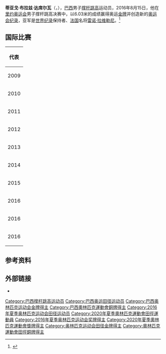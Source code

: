 {{Infobox sportsperson
|image=Thiago Braz em 2021 (crop).jpg
|image_size=220px
|caption=
|birth_date= {{bda|1993|12|16}}
|birth_place= 巴西[[馬里利亞|馬里利亞]]
|country= {{BRA}}
|sport =[[田径|田径]]
|event=[[撑杆跳高|撑杆跳高]]
|medaltemplates = 
{{MedalSport|男子[[田徑|田徑]]}}
{{MedalCountry|{{BRA}}}}
{{MedalCompetition|[[奧林匹克運動會|奧林匹克運動會]]}} 
{{MedalGold|[[2016年夏季奧林匹克運動會|2016 里约]]|[[2016年夏季奧林匹克運動會田徑男子撐竿跳高比賽|撑杆跳高]]}}
{{MedalBronze|[[2020年夏季奧林匹克運動會|2020 東京]]|[[2020年夏季奧林匹克運動會田徑男子撐竿跳高比賽|撑杆跳高]]}}
{{MedalCompetition|[[青年奧林匹克運動會|青年奧林匹克運動會]]}} 
{{MedalSilver|[[2010年夏季青年奥林匹克运动会|2010 新加坡]]|[[2010年夏季青年奥林匹克运动会田径比赛|撑杆跳高]]}} 
{{MedalCompetition|[[世界青年田径锦标赛|世界青年田径锦标赛]]}} 
{{MedalGold|[[2012年世界青年田径锦标赛|2012 巴塞罗那]]|撑杆跳高}}|height={{height|m=1.83}}|weight={{Unit weight|kg|75}}}}

'''蒂亚戈·布拉兹·达席尔瓦'''（{{lang-pt|Thiago Braz da Silva}}，{{bd|1993年|12月16日||}}），[[巴西|巴西]]男子[[撑杆跳高|撑杆跳高]]运动员，2016年8月15日，他在[[里约奥运会|里约奥运会]]男子撑杆跳高决赛中，以6.03米的成绩赢得奥运[[金牌|金牌]]并创造新的[[奥运会纪录|奥运会纪录]]，亚军是[[世界纪录|世界纪录]]保持者、[[法国|法国]]名将[[雷诺·拉维勒尼|雷诺·拉维勒尼]]。<ref>{{cite web |url=http://2016.sohu.com/20160816/n464395268.shtml |language= |title=男子撑杆跳高：席尔瓦6米03夺金 拉维莱涅摘银 |publisher=2016-08-16 |date=搜狐体育 |accessdate= |archive-date=2016-08-21 |archive-url=https://web.archive.org/web/20160821224731/http://2016.sohu.com/20160816/n464395268.shtml |dead-url=no }}</ref>

==国际比赛==
{| {{AchievementTable|width=64}}
|-
! colspan="6" | 代表{{BRA}}
|-
| 2009
| [[2009_South_American_Junior_Championships_in_Athletics|南美青年锦标赛]]
| [[圣保罗|圣保罗]]
| bgcolor=cc9966 | 3rd
| 4.40 m
|-
| rowspan=2 | 2010
| [[Athletics_at_the_2010_Summer_Youth_Olympics|青年奥运会]]
| [[新加坡|新加坡]]
| bgcolor=silver | 2nd
| [[Athletics_at_the_2010_Summer_Youth_Olympics_–_Boys'_pole_vault|5.05 m]]
|-
| [[2010_South_American_Youth_Championships_in_Athletics|南美青年锦标赛]]
| [[麦德林|麦德林]]
| bgcolor=gold | 1st
| 5.10 m
|-
| rowspan=2 | 2011
| [[2011_Pan_American_Junior_Athletics_Championships|泛美青年锦标赛]]
| [[米拉馬爾_(佛羅里達州)|米拉馬爾]]
| bgcolor=gold | 1st
| 5.20 m
|-
| [[2011_South_American_Junior_Championships_in_Athletics|南美青年锦标赛]]
| [[麦德林|麦德林]]
| bgcolor=silver | 2nd
| 4.85 m
|-
| 2012
| [[2012年世界青年田径锦标赛|2012年世界青年田径锦标赛]]
| [[巴塞罗那|巴塞罗那]]
| bgcolor=gold | 1st
| [[2012_World_Junior_Championships_in_Athletics_–_Men's_pole_vault|5.55 m]]
|-
| rowspan=2 | 2013
| [[2013年南美田径锦标赛|2013年南美田径锦标赛]]
| [[卡塔赫纳_(哥伦比亚)|卡塔赫纳]]
| bgcolor=gold | 1st
| [[2013_South_American_Championships_in_Athletics_–_Results#Pole_vault|5.83 m]] 
|-
| [[2013年世界田径锦标赛|2013年世界田径锦标赛]]
| [[莫斯科|莫斯科]]
| 14th (q)
| [[2013_World_Championships_in_Athletics_–_Men's_pole_vault|5.40 m]]
|-
| rowspan=2 | 2014
| [[2014年世界室内田径锦标赛|2014年世界室内田径锦标赛]]
| 波兰[[索波特|索波特]]
| 4th
| [[2014_IAAF_World_Indoor_Championships_–_Men's_pole_vault|5.75 m]]
|-
| [[2014年南美运动会|2014年南美运动会]]
| 智利[[圣地亚哥|圣地亚哥]]
| –
| [[Athletics_at_the_2014_South_American_Games_–_Results#Pole_vault|NM]]
|-
| rowspan=2 | 2015
| [[2015年泛美运动会|2015年泛美运动会]]
| [[多伦多|多伦多]]
| –
| [[Athletics_at_the_2015_Pan_American_Games_–_Men's_pole_vault|NM]]
|-
| [[2015年世界田径锦标赛|2015年世界田径锦标赛]]
| [[北京|北京]]
| 19th (q)
| [[2015_World_Championships_in_Athletics_–_Men's_pole_vault|5.65 m]]
|-
| 2016
| [[2016年世界室内田径锦标赛|2016年世界室内田径锦标赛]]
| [[波特兰|波特兰]]
| 12th
| [[2016_IAAF_World_Indoor_Championships_–_Men's_pole_vault|5.55 m]]
|-
| 2016
| [[世界室内田径锦标赛|世界室内田径锦标赛]]
|  [[柏林|柏林]]
| bgcolor=gold | 1st
| '''5,93 m''' '''AR'''<ref>{{cite web|title=Pole Vault Results|url=http://livecache.sportresult.com/node/binaryData/AT_PROD/BERLIN2016/PDF_RE2820040.PDF?h=E6U6yCKZi2n/l+P7ruu13je7swc=|publisher=livecache.sportresult.com|date=13 February 2016|accessdate=17 March 2016|deadurl=yes|archiveurl=https://web.archive.org/web/20160405154059/http://livecache.sportresult.com/node/binaryData/AT_PROD/BERLIN2016/PDF_RE2820040.PDF?h=E6U6yCKZi2n%2Fl+P7ruu13je7swc%3D|archivedate=2016年4月5日}}</ref>
|-
| 2016
| [[2016年奥运会|2016年奥运会]]
| [[里约|里约]]
| bgcolor=gold | 1st
| [[Athletics_at_the_2016_Summer_Olympics_–_Men's_pole_vault|6.03 m]] '''[[File:Sport_records_icon_OR.svg|25px]]''' '''AR'''
|}

==参考资料==
{{reflist}}

==外部链接==
* {{IAAF name|id=255188}}

{{s-start}}
{{s-sports}}
{{succession box
| title = [[世界青年田径锦标赛|世界青年田径锦标赛]] – [[Pole_vault#Men|男子撑杆跳高]]
| before = {{flagicon|RUS}} [[Anton_Ivakin|Anton Ivakin]]
| years = 2012年7月12日 – 2014年7月26日
| after = {{flagicon|FRA}} [[Axel_Chapelle|Axel Chapelle]]
}}
{{s-end}}

{{奥林匹克运动会田径比赛男子撑杆跳高冠军}}

{{Authority control}}
{{DEFAULTSORT:Silva, Thiago Braz da}}
[[Category:巴西撑杆跳高运动员|Category:巴西撑杆跳高运动员]]
[[Category:巴西奥运田径运动员|Category:巴西奥运田径运动员]]
[[Category:巴西奥林匹克运动会金牌得主|Category:巴西奥林匹克运动会金牌得主]]
[[Category:巴西奧林匹克運動會銅牌得主|Category:巴西奧林匹克運動會銅牌得主]]
[[Category:2016年夏季奥林匹克运动会田径运动员|Category:2016年夏季奥林匹克运动会田径运动员]]
[[Category:2020年夏季奧林匹克運動會田徑運動員|Category:2020年夏季奧林匹克運動會田徑運動員]]
[[Category:2016年夏季奥林匹克运动会奖牌得主|Category:2016年夏季奥林匹克运动会奖牌得主]]
[[Category:2020年夏季奧林匹克運動會獎牌得主|Category:2020年夏季奧林匹克運動會獎牌得主]]
[[Category:奥林匹克运动会田径金牌得主|Category:奥林匹克运动会田径金牌得主]]
[[Category:奧林匹克運動會田徑銅牌得主|Category:奧林匹克運動會田徑銅牌得主]]